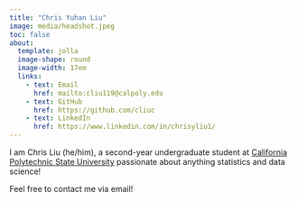 ```yaml
---
title: "Chris Yuhan Liu"
image: media/headshot.jpeg
toc: false
about: 
  template: jolla
  image-shape: round
  image-width: 17em
  links:
    - text: Email
      href: mailto:cliu119@calpoly.edu
    - text: GitHub
      href: https://github.com/cliuc
    - text: LinkedIn
      href: https://www.linkedin.com/in/chrisyliu1/
---
```


I am Chris Liu (he/him), a second-year undergraduate student at [California Polytechnic State University](https://www.calpoly.edu/) passionate about anything statistics and data science!

Feel free to contact me via email!